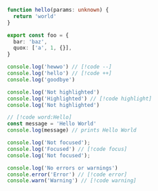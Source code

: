 ```ts
function hello(params: unknown) {
  return 'world'
}

export const foo = {
  bar: 'baz',
  quox: ['a', 1, {}],
}
```

```ts
console.log('hewwo') // [!code --]
console.log('hello') // [!code ++]
console.log('goodbye')
```

```ts
console.log('Not highlighted')
console.log('Highlighted') // [!code highlight]
console.log('Not highlighted')
```

```ts
// [!code word:Hello]
const message = 'Hello World'
console.log(message) // prints Hello World
```

```ts
console.log('Not focused');
console.log('Focused') // [!code focus]
console.log('Not focused');
```

```ts
console.log('No errors or warnings')
console.error('Error') // [!code error]
console.warn('Warning') // [!code warning]
```